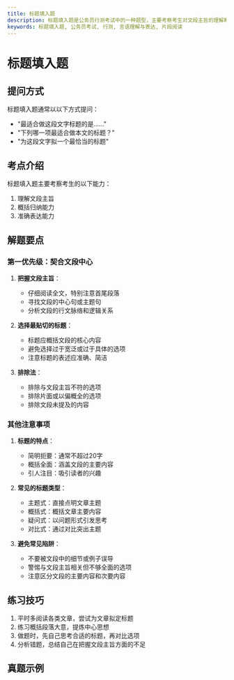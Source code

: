 ```yaml
---
title: 标题填入题
description: 标题填入题是公务员行测考试中的一种题型，主要考察考生对文段主旨的理解和概括能力。
keywords: 标题填入题, 公务员考试, 行测, 言语理解与表达, 片段阅读
---
```


# 标题填入题

## 提问方式

标题填入题通常以以下方式提问：
- "最适合做这段文字标题的是……"
- "下列哪一项最适合做本文的标题？"
- "为这段文字拟一个最恰当的标题"

## 考点介绍

标题填入题主要考察考生的以下能力：
1. 理解文段主旨
2. 概括归纳能力
3. 准确表达能力

## 解题要点

### 第一优先级：契合文段中心

1. **把握文段主旨**：
   - 仔细阅读全文，特别注意首尾段落
   - 寻找文段的中心句或主题句
   - 分析文段的行文脉络和逻辑关系

2. **选择最贴切的标题**：
   - 标题应概括文段的核心内容
   - 避免选择过于宽泛或过于具体的选项
   - 注意标题的表述应准确、简洁

3. **排除法**：
   - 排除与文段主旨不符的选项
   - 排除片面或以偏概全的选项
   - 排除文段未提及的内容

### 其他注意事项

1. **标题的特点**：
   - 简明扼要：通常不超过20字
   - 概括全面：涵盖文段的主要内容
   - 引人注目：吸引读者的兴趣

2. **常见的标题类型**：
   - 主题式：直接点明文章主题
   - 概括式：概括文章主要内容
   - 疑问式：以问题形式引发思考
   - 对比式：通过对比突出主题

3. **避免常见陷阱**：
   - 不要被文段中的细节或例子误导
   - 警惕与文段主旨相关但不够全面的选项
   - 注意区分文段的主要内容和次要内容

## 练习技巧

1. 平时多阅读各类文章，尝试为文章拟定标题
2. 练习概括段落大意，提炼中心思想
3. 做题时，先自己思考合适的标题，再对比选项
4. 分析错题，总结自己在把握文段主旨方面的不足

## 真题示例
